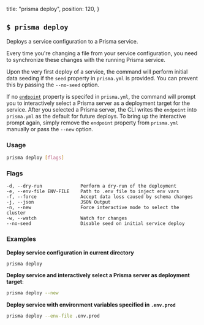   title: "prisma deploy",
  position: 120,
}

## `$ prisma deploy`

Deploys a service configuration to a Prisma service. 

Every time you're changing a file from your service configuration, you need to synchronize these changes with the running Prisma service.

Upon the very first deploy of a service, the command will perform initial data seeding if the `seed` property in `prisma.yml` is provided. You can prevent this by passing the `--no-seed` option.

If no [`endpoint`](5cy7#endpoint-optional) property is specifed in `prisma.yml`, the command will prompt you to interactively select a Prisma server as a deployment target for the service. After you selected a Prisma server, the CLI writes the `endpoint` into `prisma.yml` as the default for future deploys. To bring up the interactive prompt again, simply remove the `endpoint` property from `prisma.yml` manually or pass the `--new` option.

### Usage

```bash
prisma deploy [flags]
```

### Flags

```
-d, --dry-run              Perform a dry-run of the deployment
-e, --env-file ENV-FILE    Path to .env file to inject env vars
-f, --force                Accept data loss caused by schema changes
-j, --json                 JSON Output
-n, --new                  Force interactive mode to select the cluster
-w, --watch                Watch for changes
--no-seed                  Disable seed on initial service deploy
```

### Examples

**Deploy service configuration in current directory**

```bash
prisma deploy
```

**Deploy service and interactively select a Prisma server as deployment target**:

```bash
prisma deploy --new
```

**Deploy service with environment variables specified in `.env.prod`**

```bash
prisma deploy --env-file .env.prod
```
